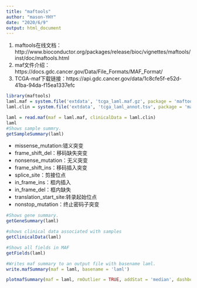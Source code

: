```yaml
---
title: "maftools"
author: "mason-YHY"
date: "2020/6/9"
output: html_document
---
```


1. maftools在线文档：http://www.bioconductor.org/packages/release/bioc/vignettes/maftools/inst/doc/maftools.html
2. maf文件介绍：https://docs.gdc.cancer.gov/Data/File_Formats/MAF_Format/
3. TCGA-maf下载链接：https://api.gdc.cancer.gov/data/1c8cfe5f-e52d-41ba-94da-f15ea1337efc

```r
library(maftools)
laml.maf = system.file('extdata', 'tcga_laml.maf.gz', package = 'maftools') #path to TCGA LAML MAF file
laml.clin = system.file('extdata', 'tcga_laml_annot.tsv', package = 'maftools') # clinical information containing survival information and histology. This is optional

laml = read.maf(maf = laml.maf, clinicalData = laml.clin)
laml
#Shows sample summry.
getSampleSummary(laml)
```

- missense_mutation:错义突变
- frame_shift_del：移码缺失突变
- nonsense_mutation：无义突变
- frame_shift_ins：移码插入突变
- splice_site：剪接位点
- in_frame_ins：框内插入
- in_frame_del：框内缺失
- translation_start_site:转录起始位点
- nonstop_mutation：终止密码子突变

```r
#Shows gene summary.
getGeneSummary(laml)

#shows clinical data associated with samples
getClinicalData(laml)

#Shows all fields in MAF
getFields(laml)

#Writes maf summary to an output file with basename laml.
write.mafSummary(maf = laml, basename = 'laml')
```

```r
plotmafSummary(maf = laml, rmOutlier = TRUE, addStat = 'median', dashboard = TRUE, titvRaw = FALSE)
```

